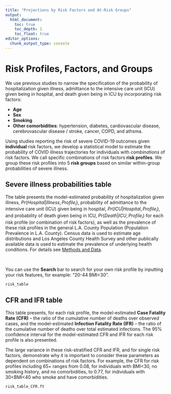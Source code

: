 ```yaml
---
title: "Projections by Risk Factors and At-Risk Groups"
output:
  html_document:
    toc: true
    toc_depth: 2
    toc_float: true
editor_options: 
  chunk_output_type: console
---
```


# Risk Profiles, Factors, and Groups

We use previous studies to narrow the specification of the probability of hospitalization given illness, admittance to the intensive care unit (ICU) given being in hospital, and death given being in ICU by incorporating risk factors:

- **Age**
- **Sex**
- **Smoking**
- **Other comorbidities**: hypertension, diabetes, cardiovascular disease, cerebrovascular disease / stroke, cancer, COPD, and athsma.

Using studies reporting the risk of severe COVID-19 outcomes given **individual** risk factors, we develop a statistical model to estimate the probability of COVID illness trajectories for individuals with *combinations* of risk factors. We call specific combinations of risk factors **risk profiles**. We group these risk profiles into 5 **risk groups** based on similar within-group probabilities of severe illness. 

## Severe illness probabilities table

The table presents the model-estimated probability of hospitalization given illness, $Pr(Hospital | Illness,Profile_i)$, probability of admittance to the intensive care unit (ICU) given being in hospital, $Pr(ICU | Hospital,Profile_i)$, and probability of death given being in ICU, $Pr(Death | ICU,Profile_i)$ for each risk profile (or combination of risk factors), as well as the prevalence of these risk profiles in the general L.A. County Population (Population Prevalence in L.A. County). Census data is used to estimate age distributions and Los Angeles County Health Survey and other publically available data is used to estimate the prevalence of underlying health conditions. For details see [Methods and Data](https://uscbiostats.github.io/COVID19/method.html).

<br>

You can use the **Search** bar to search for your own risk profile by inputting your risk features, for example: "20-44 BMI<30".


```r
risk_table
```


## CFR and IFR table

This table presents, for each risk profile, the model-estimated **Case Fatality Rate (CFR)** -- the ratio of the cumulative number of deaths over observed cases, and the model-estimated **Infection Fatality Rate (IFR)** -- the ratio of the cumulative number of deaths over total estimated infections. The 95% confidence interval for the model-estimated CFR and IFR for each risk profile is also presented. 

The large variance in these risk-stratified CFR and IFR, and for single risk factors, demonstrate why it is important to consider these parameters as dependent on combinations of risk factors. For example, the CFR for risk profiles including 65+ ranges from 0.08, for individuals with BMI<30, no smoking history, and no comorbidities, to 0.77, for individuals with 30<BMI<40 who smoke and have comorbidities.

```r
risk_table_CFR.ft
```
